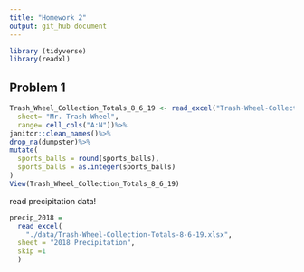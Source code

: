 ```yaml
---
title: "Homework 2"
output: git_hub document
---
```


```r
library (tidyverse)
library(readxl)
```

##  Problem 1

```r
Trash_Wheel_Collection_Totals_8_6_19 <- read_excel("Trash-Wheel-Collection-Totals-8-6-19.xlsx",
  sheet= "Mr. Trash Wheel",
  range= cell_cols("A:N"))%>%
janitor::clean_names()%>%
drop_na(dumpster)%>%
mutate(
  sports_balls = round(sports_balls),
  sports_balls = as.integer(sports_balls)
)
View(Trash_Wheel_Collection_Totals_8_6_19)
```

read precipitation data!

```r
precip_2018 =
  read_excel(
    "./data/Trash-Wheel-Collection-Totals-8-6-19.xlsx",
  sheet = "2018 Precipitation",
  skip =1 
  )
```

 